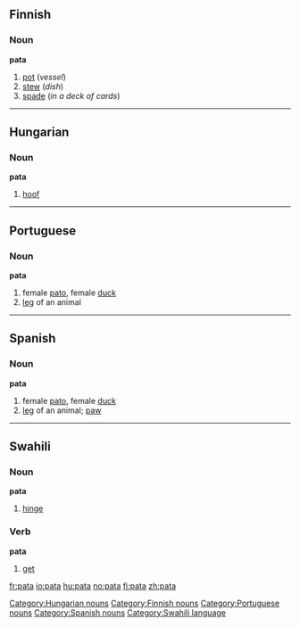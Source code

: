==Finnish==
{{Finnish index|pa}}

===Noun===
'''pata'''
# [[pot]] (''vessel'')
# [[stew]] (''dish'')
# [[spade]] (''in a deck of cards'')

----

==Hungarian==

===Noun===
'''pata'''

# [[hoof]]

[[Category:Hungarian nouns]]

----

==Portuguese==

===Noun===
'''pata''' {{f}}

# female [[pato]], female [[duck]]
# [[leg]] of an animal

----

==Spanish==

===Noun===
'''pata''' {{f}}
# female [[pato]], female [[duck]]
# [[leg]] of an animal; [[paw]]

[[Category:Finnish nouns]]
[[Category:Portuguese nouns]]
[[Category:Spanish nouns]]

----

==Swahili==

===Noun===
'''pata'''

# [[hinge]]

===Verb===
'''pata'''

# [[get]]

[[Category:Swahili language]]

[[fr:pata]]
[[io:pata]]
[[hu:pata]]
[[no:pata]]
[[fi:pata]]
[[zh:pata]]